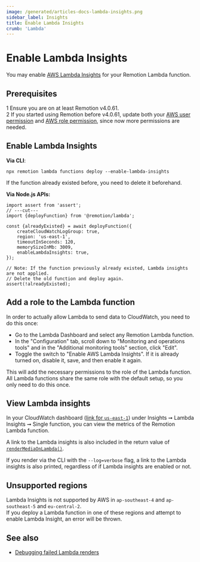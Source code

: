 ```yaml
---
image: /generated/articles-docs-lambda-insights.png
sidebar_label: Insights
title: Enable Lambda Insights
crumb: 'Lambda'
---
```


# Enable Lambda Insights<AvailableFrom v="4.0.61"/>

You may enable [AWS Lambda Insights](https://docs.aws.amazon.com/AmazonCloudWatch/latest/monitoring/Lambda-Insights.html) for your Remotion Lambda function.

## Prerequisites

<Step>1</Step> Ensure you are on at least Remotion v4.0.61. <br />
<Step>2</Step> If you started using Remotion before v4.0.61, update both your
<a href="/docs/lambda/permissions#user-permissions">AWS user permission</a> and
<a href="/docs/lambda/permissions#role-permissions">AWS role permission</a>,
since now more permissions are needed.

## Enable Lambda Insights

**Via CLI**:

```
npx remotion lambda functions deploy --enable-lambda-insights
```

If the function already existed before, you need to delete it beforehand.

**Via Node.js APIs:**

```tsx twoslash title="deploy.ts" {8, 11-13}
import assert from 'assert';
// ---cut---
import {deployFunction} from '@remotion/lambda';

const {alreadyExisted} = await deployFunction({
	createCloudWatchLogGroup: true,
	region: 'us-east-1',
	timeoutInSeconds: 120,
	memorySizeInMb: 3009,
	enableLambdaInsights: true,
});

// Note: If the function previously already existed, Lambda insights are not applied.
// Delete the old function and deploy again.
assert(!alreadyExisted);
```

## Add a role to the Lambda function

In order to actually allow Lambda to send data to CloudWatch, you need to do this once:

- Go to the Lambda Dashboard and select any Remotion Lambda function.
- In the "Configuration" tab, scroll down to "Monitoring and operations tools" and in the "Additional monitoring tools" section, click "Edit".
- Toggle the switch to "Enable AWS Lambda Insights". If it is already turned on, disable it, save, and then enable it again.

This will add the necessary permissions to the role of the Lambda function.  
All Lambda functions share the same role with the default setup, so you only need to do this once.

## View Lambda insights

In your CloudWatch dashboard ([link for `us-east-1`](https://eu-central-1.console.aws.amazon.com/cloudwatch/home)) under Insights ➞ Lambda Insights ➞ Single function, you can view the metrics of the Remotion Lambda function.

A link to the Lambda insights is also included in the return value of [`renderMediaOnLambda()`](/docs/lambda/rendermediaonlambda).

If you render via the CLI with the `--log=verbose` flag, a link to the Lambda insights is also printed, regardless of if Lambda insights are enabled or not.

## Unsupported regions

Lambda Insights is not supported by AWS in `ap-southeast-4` and `ap-southeast-5` and `eu-central-2`.  
If you deploy a Lambda function in one of these regions and attempt to enable Lambda Insight, an error will be thrown.

## See also

- [Debugging failed Lambda renders](/docs/lambda/troubleshooting/debug)
